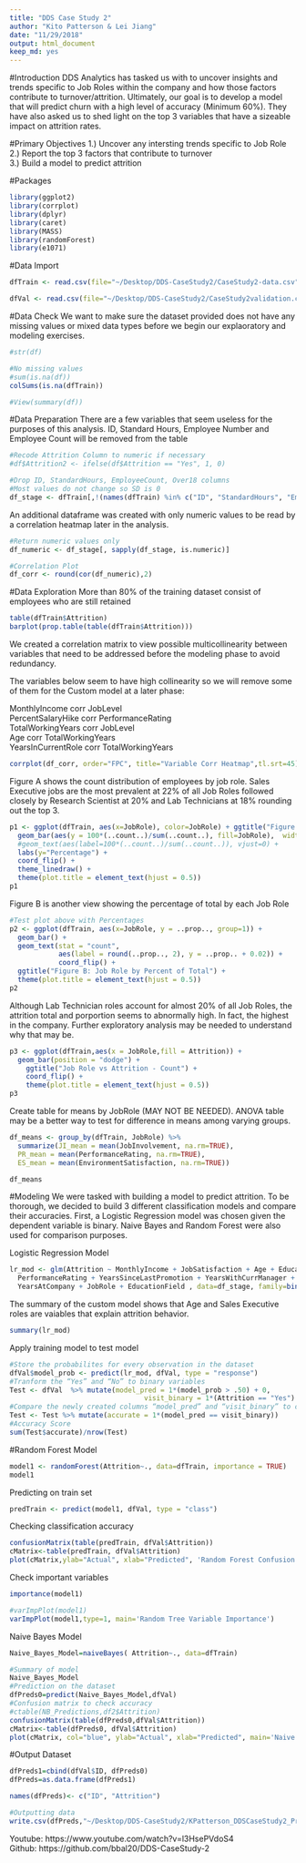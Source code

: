 ```yaml
---
title: "DDS Case Study 2"
author: "Kito Patterson & Lei Jiang"
date: "11/29/2018"
output: html_document
keep_md: yes 
---
```


#Introduction
DDS Analytics has tasked us with to uncover insights and trends specific to Job Roles within the company and how those factors contribute to turnover/attrition. Ultimately, our goal is to develop a model that will predict churn with a high level of accuracy (Minimum 60%). They have also asked us to shed light on the top 3 variables that have a sizeable impact on attrition rates.


#Primary Objectives
1.) Uncover any intersting trends specific to Job Role <br />
2.) Report the top 3 factors that contribute to turnover <br />
3.) Build a model to predict attrition 

#Packages
```r
library(ggplot2)
library(corrplot)
library(dplyr)
library(caret)
library(MASS)
library(randomForest)
library(e1071)
```

#Data Import
```r
dfTrain <- read.csv(file="~/Desktop/DDS-CaseStudy2/CaseStudy2-data.csv", header=TRUE, stringsAsFactors=TRUE)

dfVal <- read.csv(file="~/Desktop/DDS-CaseStudy2/CaseStudy2validation.csv", header=TRUE, stringsAsFactors=TRUE)
```

#Data Check
We want to make sure the dataset provided does not have any missing values or mixed data types before we begin our explaoratory and modeling exercises. 
```r
#str(df)

#No missing values 
#sum(is.na(df))
colSums(is.na(dfTrain))

#View(summary(df))
```


#Data Preparation
There are a few variables that seem useless for the purposes of this analysis. ID, Standard Hours, Employee Number and Employee Count will be removed from the table
```r
#Recode Attrition Column to numeric if necessary
#df$Attrition2 <- ifelse(df$Attrition == "Yes", 1, 0)

#Drop ID, StandardHours, EmployeeCount, Over18 columns
#Most values do not change so SD is 0
df_stage <- dfTrain[,!(names(dfTrain) %in% c("ID", "StandardHours", "EmployeeNumber", "EmployeeCount", "Over18"))] 
```

An additional dataframe was created with only numeric values to be read by a correlation heatmap later in the analysis.
```r
#Return numeric values only
df_numeric <- df_stage[, sapply(df_stage, is.numeric)]

#Correlation Plot
df_corr <- round(cor(df_numeric),2)
```






#Data Exploration
More than 80% of the training dataset consist of employees who are still retained
```r
table(dfTrain$Attrition)
barplot(prop.table(table(dfTrain$Attrition)))
```

We created a correlation matrix to view possible multicollinearity between variables that need to be addressed before the modeling phase to avoid redundancy. 

The variables below seem to have high collinearity so we will remove some of them for the Custom model at a later phase:

MonthlyIncome corr JobLevel <br />
PercentSalaryHike corr PerformanceRating <br />
TotalWorkingYears corr JobLevel <br />
Age corr TotalWorkingYears <br />
YearsInCurrentRole corr TotalWorkingYears 
```r
corrplot(df_corr, order="FPC", title="Variable Corr Heatmap",tl.srt=45)
```

Figure A shows the count distribution of employees by job role. Sales Executive jobs are the most prevalent at 22% of all Job Roles followed closely by Research Scientist at 20% and Lab Technicians at 18% rounding out the top 3.
```r
p1 <- ggplot(dfTrain, aes(x=JobRole), color=JobRole) + ggtitle("Figure A: Job Role") + 
  geom_bar(aes(y = 100*(..count..)/sum(..count..), fill=JobRole),  width = 0.5) + 
  #geom_text(aes(label=100*(..count..)/sum(..count..)), vjust=0) +
  labs(y="Percentage") + 
  coord_flip() + 
  theme_linedraw() +
  theme(plot.title = element_text(hjust = 0.5)) 
p1
```

Figure B is another view showing the percentage of total by each Job Role
```r
#Test plot above with Percentages
p2 <- ggplot(dfTrain, aes(x=JobRole, y = ..prop.., group=1)) +
  geom_bar() +
  geom_text(stat = "count", 
            aes(label = round(..prop.., 2), y = ..prop.. + 0.02)) +
            coord_flip() +
  ggtitle("Figure B: Job Role by Percent of Total") +
  theme(plot.title = element_text(hjust = 0.5)) 
p2
```

Although Lab Technician roles account for almost 20% of all Job Roles, the attrition total and porportion seems to abnormally high. In fact, the highest in the company. Further exploratory analysis may be needed to understand why that may be.
```r
p3 <- ggplot(dfTrain,aes(x = JobRole,fill = Attrition)) +
  geom_bar(position = "dodge") +
    ggtitle("Job Role vs Attrition - Count") +
    coord_flip() +
    theme(plot.title = element_text(hjust = 0.5))
p3
```

Create table for means by JobRole (MAY NOT BE NEEDED). ANOVA table may be a better way to test for difference in means among varying groups. 
```r
df_means <- group_by(dfTrain, JobRole) %>%
  summarize(JI_mean = mean(JobInvolvement, na.rm=TRUE),
  PR_mean = mean(PerformanceRating, na.rm=TRUE),
  ES_mean = mean(EnvironmentSatisfaction, na.rm=TRUE))

df_means
```






#Modeling
We were tasked with building a model to predict attrition. To be thorough, we decided to build 3 different classification models and compare their accuracies. First, a Logistic Regression model was chosen given the dependent variable is binary. Naive Bayes and Random Forest were also used for comparison purposes.


Logistic Regression Model
```r
lr_mod <- glm(Attrition ~ MonthlyIncome + JobSatisfaction + Age + Education + JobLevel +
  PerformanceRating + YearsSinceLastPromotion + YearsWithCurrManager + WorkLifeBalance +
  YearsAtCompany + JobRole + EducationField , data=df_stage, family=binomial(link='logit'))
```  


The summary of the custom model shows that Age and Sales Executive roles are vaiables that explain attrition behavior. 
```r
summary(lr_mod)
```

Apply training model to test model
```r
#Store the probabilites for every observation in the dataset 
dfVal$model_prob <- predict(lr_mod, dfVal, type = "response")
#Tranform the “Yes” and “No” to binary variables
Test <- dfVal  %>% mutate(model_pred = 1*(model_prob > .50) + 0,
                                 visit_binary = 1*(Attrition == "Yes") + 0)
#Compare the newly created columns “model_pred” and “visit_binary” to calculate the accuracy of our model       
Test <- Test %>% mutate(accurate = 1*(model_pred == visit_binary))
#Accuracy Score
sum(Test$accurate)/nrow(Test)
```

#Random Forest Model
```r
model1 <- randomForest(Attrition~., data=dfTrain, importance = TRUE)
model1
```

Predicting on train set
```r
predTrain <- predict(model1, dfVal, type = "class")
```

Checking classification accuracy
```r
confusionMatrix(table(predTrain, dfVal$Attrition))
cMatrix<-table(predTrain, dfVal$Attrition)
plot(cMatrix,ylab="Actual", xlab="Predicted", 'Random Forest Confusion Matrix')
```

Check important variables
```r
importance(model1) 
```

```r
#varImpPlot(model1) 
varImpPlot(model1,type=1, main='Random Tree Variable Importance')
```

Naive Bayes Model
```r
Naive_Bayes_Model=naiveBayes( Attrition~., data=dfTrain)

#Summary of model
Naive_Bayes_Model
#Prediction on the dataset
dfPreds0=predict(Naive_Bayes_Model,dfVal)
#Confusion matrix to check accuracy
#ctable(NB_Predictions,df2$Attrition)
confusionMatrix(table(dfPreds0,dfVal$Attrition))
cMatrix<-table(dfPreds0, dfVal$Attrition)
plot(cMatrix, col="blue", ylab="Actual", xlab="Predicted", main='Naive Bayes Confusion Matrix')
```

#Output Dataset

```r
dfPreds1=cbind(dfVal$ID, dfPreds0)
dfPreds=as.data.frame(dfPreds1)

names(dfPreds)<- c("ID", "Attrition")

#Outputting data
write.csv(dfPreds,"~/Desktop/DDS-CaseStudy2/KPatterson_DDSCaseStudy2_Predict.csv",row.names = FALSE)
```




Youtube: https://www.youtube.com/watch?v=l3HsePVdoS4 <br>
Github: https://github.com/bbal20/DDS-CaseStudy-2













